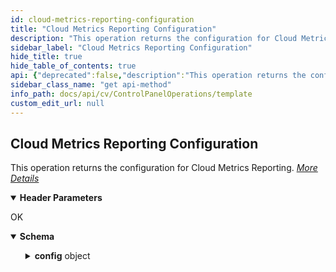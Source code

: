 ```yaml
---
id: cloud-metrics-reporting-configuration
title: "Cloud Metrics Reporting Configuration"
description: "This operation returns the configuration for Cloud Metrics Reporting."
sidebar_label: "Cloud Metrics Reporting Configuration"
hide_title: true
hide_table_of_contents: true
api: {"deprecated":false,"description":"This operation returns the configuration for Cloud Metrics Reporting.\n[_More Details_](http://documentation.commvault.com/commvault/v11/article?p=features/rest_api/operations/get_metrics_reporting.htm)","operationId":"Cloud Metrics Reporting Configuration","parameters":[{"description":"","in":"header","name":"Authtoken","required":true,"schema":{"example":"{{TOKEN}}","type":"string"}}],"tags":["Control Panel Operations"],"responses":{"200":{"description":"OK","content":{"application/json":{"schema":{"type":"object","properties":{"config":{"type":"object","properties":{"uploadFrequency":{"type":"integer"},"lastCollectionTime":{"type":"integer"},"useProxyClient":{"type":"boolean"},"uploadNow":{"type":"integer"},"dataCollectionTime":{"type":"integer"},"metricsReportPackageInstalled":{"type":"boolean"},"tieringActive":{"type":"boolean"},"randomization":{"type":"integer"},"commcellDiagUsage":{"type":"boolean"},"nextUploadTime":{"type":"integer"},"scriptDownloadTime":{"type":"integer"},"lastUploadTime":{"type":"integer"},"clientGroupList":{"type":"array","items":{"type":"object","properties":{"_type_":{"type":"integer"},"clientGroupId":{"type":"integer"}}}},"cloud":{"type":"object","properties":{"uploadURL":{"type":"string"},"downloadURL":{"type":"string"},"serviceList":{"type":"array","items":{"type":"object","properties":{"flags":{"type":"integer"},"description":{"type":"string"},"enabled":{"type":"boolean"},"service":{"type":"object","properties":{"name":{"type":"string"},"id":{"type":"integer"}}}}}},"uploadUser":{"type":"object","properties":{}}}},"HttpServerInfo":{"type":"object","properties":{"RestrictQuery":{"type":"object","properties":{"QueryIds":{"type":"string"}}},"ScrubCommCells":{"type":"object","properties":{"CCIDs":{"type":"string"}}}}}}}},"x-examples":{"Example 1":{"config":{"uploadFrequency":7,"lastCollectionTime":1520374169,"useProxyClient":false,"uploadNow":0,"dataCollectionTime":25200,"metricsReportPackageInstalled":false,"tieringActive":false,"randomization":0,"commcellDiagUsage":true,"nextUploadTime":1520938800,"scriptDownloadTime":1520364049,"lastUploadTime":1520374169,"clientGroupList":[{"_type_":28,"clientGroupId":-1}],"cloud":{"uploadURL":"","downloadURL":"","serviceList":[{"flags":0,"description":"","enabled":false,"service":{"name":"Health Check","id":1}},{"flags":3,"description":"","enabled":false,"service":{"name":"Post Upgrade Check","id":2}},{"flags":0,"description":"","enabled":false,"service":{"name":"Activity","id":3}},{"flags":1,"description":"","enabled":false,"service":{"name":"Upgrade Readiness","id":4}},{"flags":0,"description":"","enabled":false,"service":{"name":"Audit","id":5}},{"flags":0,"description":"","enabled":false,"service":{"name":"Charge Back","id":6}},{"flags":1,"description":"","enabled":true,"service":{"name":"Proactive Support","id":7}},{"flags":1,"description":"","enabled":false,"service":{"name":"Cloud Assist","id":8}}],"uploadUser":{}},"HttpServerInfo":{"RestrictQuery":{"QueryIds":""},"ScrubCommCells":{"CCIDs":""}}}}}}}}}},"method":"get","path":"/CommServ/MetricsReporting","servers":[{"url":"http://{hostname}/webconsole/api","variables":{"hostname":{"default":"localhost","description":"Webconsole"}}}],"info":{"title":"Template","contact":{},"version":"1.0","description":"Template"},"postman":{"name":"Cloud Metrics Reporting Configuration","description":{"content":"This operation returns the configuration for Cloud Metrics Reporting.\n[_More Details_](http://documentation.commvault.com/commvault/v11/article?p=features/rest_api/operations/get_metrics_reporting.htm)","type":"text/plain"},"url":{"path":["CommServ","MetricsReporting"],"host":["{{baseUrl}}"],"query":[],"variable":[]},"header":[{"disabled":false,"description":{"content":"(Required) ","type":"text/plain"},"key":"Authtoken","value":""},{"key":"Accept","value":"application/json"}],"method":"GET"}}
sidebar_class_name: "get api-method"
info_path: docs/api/cv/ControlPanelOperations/template
custom_edit_url: null
---
```



## Cloud Metrics Reporting Configuration



This operation returns the configuration for Cloud Metrics Reporting.
[_More Details_](http://documentation.commvault.com/commvault/v11/article?p=features/rest_api/operations/get_metrics_reporting.htm)

<details style={{"marginBottom":"1rem"}} data-collapsed={false} open={true}><summary style={{}}><strong>Header Parameters</strong></summary><div><ul><ParamsItem className={"paramsItem"} param={{"description":"","in":"header","name":"Authtoken","required":true,"schema":{"example":"{{TOKEN}}","type":"string"}}}></ParamsItem></ul></div></details><div><ApiTabs><TabItem label={"200"} value={"200"}><div>

OK

</div><div><MimeTabs schemaType={"response"}><TabItem label={"application/json"} value={"application/json"}><SchemaTabs><TabItem label={"Schema"} value={"Schema"}><details style={{}} data-collapsed={false} open={true}><summary style={{"textAlign":"left"}}><strong>Schema</strong></summary><div style={{"textAlign":"left","marginLeft":"1rem"}}></div><ul style={{"marginLeft":"1rem"}}><SchemaItem collapsible={true} className={"schemaItem"}><details style={{}}><summary style={{}}><strong>config</strong><span style={{"opacity":"0.6"}}> object</span></summary><div style={{"marginLeft":"1rem"}}><SchemaItem collapsible={false} name={"uploadFrequency"} required={false} deprecated={undefined} schemaDescription={undefined} schemaName={"integer"} qualifierMessage={undefined} defaultValue={undefined}></SchemaItem><SchemaItem collapsible={false} name={"lastCollectionTime"} required={false} deprecated={undefined} schemaDescription={undefined} schemaName={"integer"} qualifierMessage={undefined} defaultValue={undefined}></SchemaItem><SchemaItem collapsible={false} name={"useProxyClient"} required={false} deprecated={undefined} schemaDescription={undefined} schemaName={"boolean"} qualifierMessage={undefined} defaultValue={undefined}></SchemaItem><SchemaItem collapsible={false} name={"uploadNow"} required={false} deprecated={undefined} schemaDescription={undefined} schemaName={"integer"} qualifierMessage={undefined} defaultValue={undefined}></SchemaItem><SchemaItem collapsible={false} name={"dataCollectionTime"} required={false} deprecated={undefined} schemaDescription={undefined} schemaName={"integer"} qualifierMessage={undefined} defaultValue={undefined}></SchemaItem><SchemaItem collapsible={false} name={"metricsReportPackageInstalled"} required={false} deprecated={undefined} schemaDescription={undefined} schemaName={"boolean"} qualifierMessage={undefined} defaultValue={undefined}></SchemaItem><SchemaItem collapsible={false} name={"tieringActive"} required={false} deprecated={undefined} schemaDescription={undefined} schemaName={"boolean"} qualifierMessage={undefined} defaultValue={undefined}></SchemaItem><SchemaItem collapsible={false} name={"randomization"} required={false} deprecated={undefined} schemaDescription={undefined} schemaName={"integer"} qualifierMessage={undefined} defaultValue={undefined}></SchemaItem><SchemaItem collapsible={false} name={"commcellDiagUsage"} required={false} deprecated={undefined} schemaDescription={undefined} schemaName={"boolean"} qualifierMessage={undefined} defaultValue={undefined}></SchemaItem><SchemaItem collapsible={false} name={"nextUploadTime"} required={false} deprecated={undefined} schemaDescription={undefined} schemaName={"integer"} qualifierMessage={undefined} defaultValue={undefined}></SchemaItem><SchemaItem collapsible={false} name={"scriptDownloadTime"} required={false} deprecated={undefined} schemaDescription={undefined} schemaName={"integer"} qualifierMessage={undefined} defaultValue={undefined}></SchemaItem><SchemaItem collapsible={false} name={"lastUploadTime"} required={false} deprecated={undefined} schemaDescription={undefined} schemaName={"integer"} qualifierMessage={undefined} defaultValue={undefined}></SchemaItem><SchemaItem collapsible={true} className={"schemaItem"}><details style={{}}><summary style={{}}><strong>clientGroupList</strong><span style={{"opacity":"0.6"}}> object[]</span></summary><div style={{"marginLeft":"1rem"}}><SchemaItem collapsible={false} name={"_type_"} required={false} deprecated={undefined} schemaDescription={undefined} schemaName={"integer"} qualifierMessage={undefined} defaultValue={undefined}></SchemaItem><SchemaItem collapsible={false} name={"clientGroupId"} required={false} deprecated={undefined} schemaDescription={undefined} schemaName={"integer"} qualifierMessage={undefined} defaultValue={undefined}></SchemaItem></div></details></SchemaItem><SchemaItem collapsible={true} className={"schemaItem"}><details style={{}}><summary style={{}}><strong>cloud</strong><span style={{"opacity":"0.6"}}> object</span></summary><div style={{"marginLeft":"1rem"}}><SchemaItem collapsible={false} name={"uploadURL"} required={false} deprecated={undefined} schemaDescription={undefined} schemaName={"string"} qualifierMessage={undefined} defaultValue={undefined}></SchemaItem><SchemaItem collapsible={false} name={"downloadURL"} required={false} deprecated={undefined} schemaDescription={undefined} schemaName={"string"} qualifierMessage={undefined} defaultValue={undefined}></SchemaItem><SchemaItem collapsible={true} className={"schemaItem"}><details style={{}}><summary style={{}}><strong>serviceList</strong><span style={{"opacity":"0.6"}}> object[]</span></summary><div style={{"marginLeft":"1rem"}}><SchemaItem collapsible={false} name={"flags"} required={false} deprecated={undefined} schemaDescription={undefined} schemaName={"integer"} qualifierMessage={undefined} defaultValue={undefined}></SchemaItem><SchemaItem collapsible={false} name={"description"} required={false} deprecated={undefined} schemaDescription={undefined} schemaName={"string"} qualifierMessage={undefined} defaultValue={undefined}></SchemaItem><SchemaItem collapsible={false} name={"enabled"} required={false} deprecated={undefined} schemaDescription={undefined} schemaName={"boolean"} qualifierMessage={undefined} defaultValue={undefined}></SchemaItem><SchemaItem collapsible={true} className={"schemaItem"}><details style={{}}><summary style={{}}><strong>service</strong><span style={{"opacity":"0.6"}}> object</span></summary><div style={{"marginLeft":"1rem"}}><SchemaItem collapsible={false} name={"name"} required={false} deprecated={undefined} schemaDescription={undefined} schemaName={"string"} qualifierMessage={undefined} defaultValue={undefined}></SchemaItem><SchemaItem collapsible={false} name={"id"} required={false} deprecated={undefined} schemaDescription={undefined} schemaName={"integer"} qualifierMessage={undefined} defaultValue={undefined}></SchemaItem></div></details></SchemaItem></div></details></SchemaItem><SchemaItem collapsible={true} className={"schemaItem"}><details style={{}}><summary style={{}}><strong>uploadUser</strong><span style={{"opacity":"0.6"}}> object</span></summary><div style={{"marginLeft":"1rem"}}></div></details></SchemaItem></div></details></SchemaItem><SchemaItem collapsible={true} className={"schemaItem"}><details style={{}}><summary style={{}}><strong>HttpServerInfo</strong><span style={{"opacity":"0.6"}}> object</span></summary><div style={{"marginLeft":"1rem"}}><SchemaItem collapsible={true} className={"schemaItem"}><details style={{}}><summary style={{}}><strong>RestrictQuery</strong><span style={{"opacity":"0.6"}}> object</span></summary><div style={{"marginLeft":"1rem"}}><SchemaItem collapsible={false} name={"QueryIds"} required={false} deprecated={undefined} schemaDescription={undefined} schemaName={"string"} qualifierMessage={undefined} defaultValue={undefined}></SchemaItem></div></details></SchemaItem><SchemaItem collapsible={true} className={"schemaItem"}><details style={{}}><summary style={{}}><strong>ScrubCommCells</strong><span style={{"opacity":"0.6"}}> object</span></summary><div style={{"marginLeft":"1rem"}}><SchemaItem collapsible={false} name={"CCIDs"} required={false} deprecated={undefined} schemaDescription={undefined} schemaName={"string"} qualifierMessage={undefined} defaultValue={undefined}></SchemaItem></div></details></SchemaItem></div></details></SchemaItem></div></details></SchemaItem></ul></details></TabItem><TabItem label={"Example (from schema)"} value={"Example (from schema)"}><ResponseSamples responseExample={"{\n  \"config\": {\n    \"uploadFrequency\": 0,\n    \"lastCollectionTime\": 0,\n    \"useProxyClient\": true,\n    \"uploadNow\": 0,\n    \"dataCollectionTime\": 0,\n    \"metricsReportPackageInstalled\": true,\n    \"tieringActive\": true,\n    \"randomization\": 0,\n    \"commcellDiagUsage\": true,\n    \"nextUploadTime\": 0,\n    \"scriptDownloadTime\": 0,\n    \"lastUploadTime\": 0,\n    \"clientGroupList\": [\n      {\n        \"_type_\": 0,\n        \"clientGroupId\": 0\n      }\n    ],\n    \"cloud\": {\n      \"uploadURL\": \"string\",\n      \"downloadURL\": \"string\",\n      \"serviceList\": [\n        {\n          \"flags\": 0,\n          \"description\": \"string\",\n          \"enabled\": true,\n          \"service\": {\n            \"name\": \"string\",\n            \"id\": 0\n          }\n        }\n      ],\n      \"uploadUser\": {}\n    },\n    \"HttpServerInfo\": {\n      \"RestrictQuery\": {\n        \"QueryIds\": \"string\"\n      },\n      \"ScrubCommCells\": {\n        \"CCIDs\": \"string\"\n      }\n    }\n  }\n}"} language={"json"}></ResponseSamples></TabItem></SchemaTabs></TabItem></MimeTabs></div></TabItem></ApiTabs></div>
      